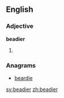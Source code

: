==English==

===Adjective===
'''beadier'''

# {{comparative of|beady}}

===Anagrams===
* [[beardie#English|beardie]]

[[sv:beadier]]
[[zh:beadier]]
